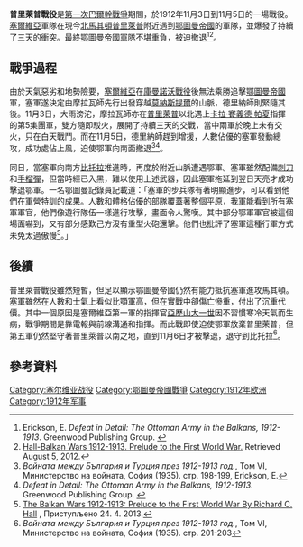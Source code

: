 {{noteTA
|G1=zh-hk:第一次巴爾幹戰爭;zh-hans:第一次巴尔干战争;zh-tw:第一次巴爾幹戰爭;
|G2=Country
}}
{{Infobox Military Conflict
|conflict=普里萊普戰役
|image= Prilep Battle 1912 Postcard.jpg
|caption= 印有普里萊普戰役畫作的塞爾維亞明信片
|partof=
|date=1912年11月3－5日 (西曆)
|place=[[鄂圖曼帝國|鄂圖曼帝國]][[普里萊普|普里萊普]]
|result=[[塞爾維亞|塞爾維亞]]勝利
|combatant1=[[File:Civil_Flag_of_Serbia.svg|22px]] [[塞爾維亞|塞爾維亞]] 
|combatant2=[[File:Ottoman_Flag.svg|22x20px]] [[鄂圖曼帝國|鄂圖曼帝國]]
|units1= [[塞爾維亞|塞爾維亞]]{{link-ru|第1集團軍|1-я армия (Королевство Сербия)}}<br>摩拉瓦師<br>德里納師
|units2=[[鄂圖曼帝國|鄂圖曼帝國]]{{link-en|鄂圖曼帝國第5軍|V Corps (Ottoman Empire)|第5軍}}
|strength1= 約132,000人
|strength2= 約32,000人
|casualties1= 約2,000人傷亡
|casualties2= 約300人死亡<br>約900人受傷<br>152人被俘
}}
{{Campaignbox 第一次巴爾幹戰爭}}

'''普里萊普戰役'''是[[第一次巴爾幹戰爭|第一次巴爾幹戰爭]]期間，於1912年11月3日到11月5日的一場戰役。[[塞爾維亞|塞爾維亞]]軍隊在現今[[北馬其頓|北馬其頓]][[普里萊普|普里萊普]]附近遇到[[鄂圖曼帝國|鄂圖曼帝國]]的軍隊，並爆發了持續了三天的衝突。最終[[鄂圖曼帝國|鄂圖曼帝國]]軍隊不堪重負，被迫撤退<ref name="erickson">Erickson, E. ''Defeat in Detail: The Ottoman Army in the Balkans, 1912-1913''. Greenwood Publishing Group. {{page|year=2003|isbn=978-0-275-97888-4|pages=184}}</ref><ref name=Hall>[https://web.archive.org/web/20120315052721/http://www.e-reading.org.ua/bookreader.php/136095/Hall_-_Balkan_Wars_1912-1913._Prelude_to_the_First_World_War.pdf Hall-Balkan Wars 1912-1913. Prelude to the First World War.] Retrieved August 5, 2012.</ref>。 

== 戰爭過程 ==
由於天氣惡劣和地勢險要，[[塞爾維亞|塞爾維亞]]{{link-ru|第1集團軍|1-я армия (Королевство Сербия)}}在[[庫曼諾沃戰役|庫曼諾沃戰役]]後無法乘勝追擊[[鄂圖曼帝國|鄂圖曼帝國]]軍，塞軍遂決定由摩拉瓦師先行出發穿越[[莫納斯提爾|莫納斯提爾]]的山脈，德里納師則緊隨其後{{R|erickson}}。11月3日，大雨滂沱，摩拉瓦師亦在[[普里萊普|普里萊普]]以北遇上[[卡拉·賽義德·帕夏|卡拉·賽義德·帕夏]]指揮的第5集團軍，雙方隨即駁火，展開了持續三天的交戰，當中兩軍於晚上未有交火，只在白天戰鬥。而在11月5日，德里納師趕到增援，人數佔優的塞軍發動總攻，成功處佔上風，迫使鄂軍向南面撤退<ref>''Войната между България и Турция през 1912-1913 год.'', Том VI, Министерство на войната, София (1935). стр. 198-199, Erickson, E.</ref><ref>''Defeat in Detail: The Ottoman Army in the Balkans, 1912-1913''. Greenwood Publishing Group. {{page|year=2003|isbn=978-0-275-97888-4|pages=186}}</ref>。 

同日，當塞軍向南方[[比托拉|比托拉]]推進時，再度於附近山脈遭遇鄂軍。塞軍雖然配備[[刺刀|刺刀]]和[[手榴彈|手榴彈]]，但當時經已入黑，難以使用上述武器，因此塞軍拖延到翌日天亮才成功擊退鄂軍。一名鄂圖曼記錄員記載道：「塞軍的步兵隊有著明顯進步，可以看到他們在軍營特訓的成果。人數和體格佔優的部隊覆蓋著整個平原，我軍能看到所有塞軍軍官，他們像遊行隊伍一樣進行攻擊，畫面令人驚嘆。其中部分鄂軍軍官被這個場面嚇到，又有部分感歎己方沒有重型火砲還擊。他們也批評了塞軍這種行軍方式未免太過傲慢<ref>[http://books.google.de/books?id=2-zAeObDX_gC&pg=PA50&lpg=PA50#v=onepage&q&f=false The Balkan Wars 1912-1913: Prelude to the First World War By Richard C. Hall] {{Wayback|url=http://books.google.de/books?id=2-zAeObDX_gC&pg=PA50&lpg=PA50#v=onepage&q&f=false |date=20200407210849 }}, Приступљено 24. 4. 2013.</ref>。」 

== 後續 ==
普里萊普戰役雖然短暫，但足以顯示鄂圖曼帝國仍然有能力抵抗塞軍進攻馬其頓。塞軍雖然在人數和士氣上看似比顎軍高，但在實戰中卻傷亡慘重，付出了沉重代價。其中一個原因是塞爾維亞第一軍的指揮官[[亞歷山大一世_(南斯拉夫)|亞歷山大一世]]因不習慣寒冷天氣而生病，戰爭期間是靠電報與前線溝通和指揮{{R|erickson}}。而此戰即使迫使鄂軍放棄普里萊普，但第五軍仍然堅守著普里萊普以南之地，直到11月6日才被擊退，退守到比托拉<ref>''Войната между България и Турция през 1912-1913 год.'', Том VI, Министерство на войната, София (1935). стр. 201-203</ref>。 

== 參考資料 ==
{{RefList}}

[[Category:塞尔维亚战役|Category:塞尔维亚战役]]
[[Category:鄂圖曼帝國戰爭|Category:鄂圖曼帝國戰爭]]
[[Category:1912年欧洲|Category:1912年欧洲]]
[[Category:1912年军事|Category:1912年军事]]